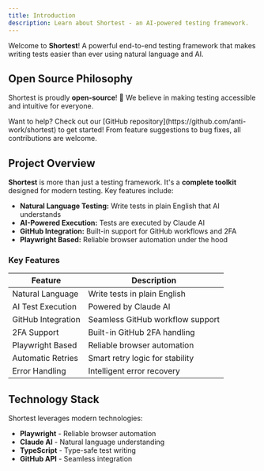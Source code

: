 ```yaml
---
title: Introduction
description: Learn about Shortest - an AI-powered testing framework.
---
```


Welcome to **Shortest**! A powerful end-to-end testing framework that makes writing tests easier than ever using natural language and AI.

## Open Source Philosophy

Shortest is proudly **open-source**! 🎉 We believe in making testing accessible and intuitive for everyone.

<Note title="Contribute"> 
 Want to help? Check out our [GitHub repository](https://github.com/anti-work/shortest) to get started! From feature suggestions to bug fixes, all contributions are welcome.
</Note>

## Project Overview

**Shortest** is more than just a testing framework. It's a **complete toolkit** designed for modern testing. Key features include:

- **Natural Language Testing:** Write tests in plain English that AI understands
- **AI-Powered Execution:** Tests are executed by Claude AI
- **GitHub Integration:** Built-in support for GitHub workflows and 2FA
- **Playwright Based:** Reliable browser automation under the hood

### Key Features

| **Feature**                   | **Description**                                          |
|-------------------------------|----------------------------------------------------------|
| Natural Language             | Write tests in plain English                             |
| AI Test Execution           | Powered by Claude AI                                     |
| GitHub Integration          | Seamless GitHub workflow support                         |
| 2FA Support                 | Built-in GitHub 2FA handling                            |
| Playwright Based            | Reliable browser automation                              |
| Automatic Retries           | Smart retry logic for stability                         |
| Error Handling              | Intelligent error recovery                              |

## Technology Stack

Shortest leverages modern technologies:

- **Playwright** - Reliable browser automation
- **Claude AI** - Natural language understanding
- **TypeScript** - Type-safe test writing
- **GitHub API** - Seamless integration
